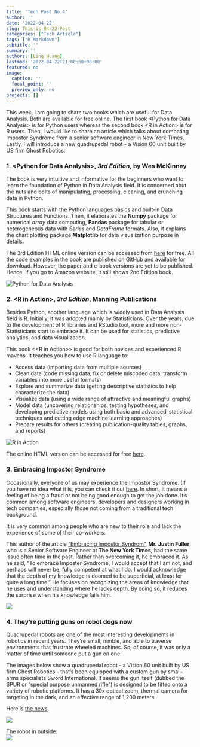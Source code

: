 ```yaml
---
title: 'Tech Post No.4'
author: ''
date: '2022-04-22'
slug: This-is-04-22-Post
categories: ["Tech Article"]
tags: ["R Markdown"]
subtitle: ''
summary: ''
authors: [Ling Huang]
lastmod: '2022-04-22T21:00:50+08:00'
featured: no
image:
  caption: ''
  focal_point: ''
  preview_only: no
projects: []
---
```


This week, I am going to share two books which are useful for Data Analysis. Both are available for free online. The first book \<Python for Data Analysis\> is for Python users whereas the second book \<R in Action\> is for R users. Then, I would like to share an article which talks about combating Impostor Syndrome from a senior software engineer in New York Times. Lastly, I will introduce a new quadrupedal robot - a Vision 60 unit built by US firm Ghost Robotics.  

### 1.  \<Python for Data Analysis\>, *3rd Edition*, by Wes McKinney  

The book is very intuitive and informative for the beginners who want to learn the foundation of Python in Data Analysis field. It is concerned abut the nuts and bolts of manipulating, processing, cleaning, and crunching data in Python.  

This book starts with the Python languages basics and built-in Data Structures and Functions. Then, it elaborates the **Numpy** package for numerical *array* data computing, **Pandas** package for tabular or heterogeneous data with *Series* and *DataFrame* formats. Also, it explains the chart plotting package **Matplotlib** for data visualization purpose in details.

The 3rd Edition HTML online version can be accessed from [here](https://wesmckinney.com/book/) for free. All the code examples in the book are published on GitHub and available for download. However, the paper and e-book versions are yet to be published. Hence, if you go to Amazon website, it still shows 2nd Edition book.  

![](Python_3rd_cover.png "Python for Data Analysis")


### 2.  \<R in Action\>, *3rd Edition*, Manning Publications   

Besides Python, another language which is widely used in Data Analysis field is R. Initially, it was adopted mainly by Statisticians.  Over the years, due to the development of R libraries and RStudio tool, more and more non-Statisticians start to embrace it. It can be used for statistics, predictive analytics, and data visualization.  

This book \<\<R in Action\>\> is good for both novices and experienced R mavens. It teaches you how to use R language to: 

- Access data (importing data from multiple sources)
- Clean data (code missing data, fix or delete miscoded data, transform variables into more useful formats)
- Explore and summarize data (getting descriptive statistics to help characterize the data)
- Visualize data (using a wide range of attractive and meaningful graphs)
- Model data (uncovering relationships, testing hypotheses, and developing predictive models using both basic and advancedl statistical techniques and cutting edge machine learning approaches)
- Prepare results for others (creating publication-quality tables, graphs, and reports)

![](R_in_Action.jpg "R in Action")


The online HTML version can be accessed for free [here](https://livebook.manning.com/book/r-in-action-third-edition/welcome/v-12/).

### 3.  Embracing Impostor Syndrome  

Occasionally, everyone of us may experience the Impostor Syndrome. (If you have no idea what it is, you can check it out [here](https://www.freecodecamp.org/news/what-is-imposter-syndrome-and-how-do-you-overcome-it/). In short, it means a feeling of being a fraud or not being good enough to get the job done. It's common among software engineers, developers and designers working in tech companies, especially those not coming from a traditional tech background.

It is very common among people who are new to their role and lack the experience of some of their co-workers.

This author of the article ["Embracing Impostor Syndrom"](https://www.justindfuller.com/2022/02/embracing-impostor-syndrome/), __Mr. Justin Fuller__, who is a Senior Software Engineer at **The New York Times**, had the same issue often time in the past. Rather than overcoming it, he embraced it. As he said, "To embrace Imposter Syndrome, I would accept that I am not, and perhaps will never be, fully competent at what I do. I would acknowledge that the depth of my knowledge is doomed to be superficial, at least for quite a long time." He focuses on recognizing the areas of knowledge that he uses and understanding where he lacks depth. By doing so, it reduces the surprise when his knowledge fails him. 

![](DK_Effect.png)

### 4.  They're putting guns on robot dogs now  

Quadrupedal robots are one of the most interesting developments in robotics in recent years. They're small, nimble, and able to traverse environments that frustrate wheeled machines. So, of course, it was only a matter of time until someone put a gun on one.

The images below show a quadrupedal robot - a Vision 60 unit built by US firm Ghost Robotics - that's been equipped with a custom gun by small-arms specialists Sword International. It seems the gun itself (dubbed the SPUR or "special purpose unmanned rifle") is designed to be fitted onto a variety of robotic platforms. It has a 30x optical zoom, thermal camera for targeting in the dark, and an effective range of 1,200 meters.

Here is [the news](https://www.theverge.com/2021/10/14/22726111/robot-dogs-with-guns-sword-international-ghost-robotics).  


![](robot_dog.png)  

The robot in outside:  
![](ghostrobotics2.png)

